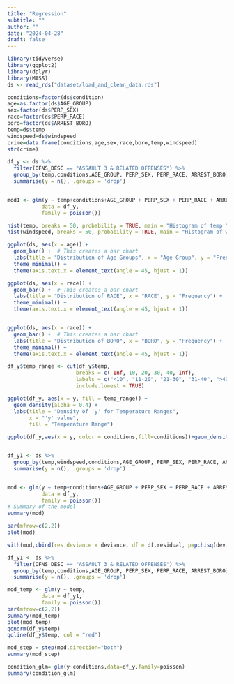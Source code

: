 ```yaml
---
title: "Regression"
subtitle: ""
author: ""
date: "2024-04-28"
draft: false
---
```


```r
library(tidyverse) 
library(ggplot2)
library(dplyr) 
library(MASS)
ds <- read_rds("dataset/load_and_clean_data.rds") 
```

```r
conditions=factor(ds$condition)
age=as.factor(ds$AGE_GROUP)
sex=factor(ds$PERP_SEX)
race=factor(ds$PERP_RACE)
boro=factor(ds$ARREST_BORO)
temp=ds$temp
windspeed=ds$windspeed
crime=data.frame(conditions,age,sex,race,boro,temp,windspeed)
str(crime)
```

```r
df_y <- ds %>%
  filter(OFNS_DESC == "ASSAULT 3 & RELATED OFFENSES") %>%
  group_by(temp,conditions,AGE_GROUP, PERP_SEX, PERP_RACE, ARREST_BORO) %>%
  summarise(y = n(), .groups = 'drop')


mod1 <- glm(y ~ temp+conditions+AGE_GROUP + PERP_SEX + PERP_RACE + ARREST_BORO , 
           data = df_y, 
           family = poisson())


```


```r
hist(temp, breaks = 50, probability = TRUE, main = "Histogram of temp ", xlab = "Volume", col = "lightblue")
hist(windspeed, breaks = 50, probability = TRUE, main = "Histogram of windspeed", xlab = "Volume", col = "lightblue")

ggplot(ds, aes(x = age)) +
  geom_bar() +  # This creates a bar chart
  labs(title = "Distribution of Age Groups", x = "Age Group", y = "Frequency") +
  theme_minimal() +
  theme(axis.text.x = element_text(angle = 45, hjust = 1)) 

ggplot(ds, aes(x = race)) +
  geom_bar() +  # This creates a bar chart
  labs(title = "Distribution of RACE", x = "RACE", y = "Frequency") +
  theme_minimal() +
  theme(axis.text.x = element_text(angle = 45, hjust = 1)) 


ggplot(ds, aes(x = race)) +
  geom_bar() +  # This creates a bar chart
  labs(title = "Distribution of BORO", x = "BORO", y = "Frequency") +
  theme_minimal() +
  theme(axis.text.x = element_text(angle = 45, hjust = 1)) 

df_y$temp_range <- cut(df_y$temp,
                      breaks = c(-Inf, 10, 20, 30, 40, Inf),
                      labels = c("<10", "11-20", "21-30", "31-40", ">40"),
                      include.lowest = TRUE)

ggplot(df_y, aes(x = y, fill = temp_range)) +
  geom_density(alpha = 0.4) +
  labs(title = "Density of 'y' for Temperature Ranges",
       x = "'y' value",
       fill = "Temperature Range")

ggplot(df_y,aes(x = y, color = conditions,fill=conditions))+geom_density(alpha=0.4)



```







```r
df_y1 <- ds %>%
  group_by(temp,windspeed,conditions,AGE_GROUP, PERP_SEX, PERP_RACE, ARREST_BORO) %>%
  summarise(y = n(), .groups = 'drop')


mod <- glm(y ~ temp+conditions+AGE_GROUP + PERP_SEX + PERP_RACE + ARREST_BORO , 
           data = df_y, 
           family = poisson())
# Summary of the model
summary(mod)
```


```r
par(mfrow=c(2,2))
plot(mod)
```

```r
with(mod,cbind(res.deviance = deviance, df = df.residual, p=pchisq(deviance, df.residual,lower.tail=FALSE)))
```





```r

df_y1 <- ds %>%
  filter(OFNS_DESC == "ASSAULT 3 & RELATED OFFENSES") %>%
  group_by(temp,conditions,AGE_GROUP, PERP_SEX, PERP_RACE, ARREST_BORO) %>%
  summarise(y = n(), .groups = 'drop')

mod_temp <- glm(y ~ temp, 
           data = df_y1, 
           family = poisson())
par(mfrow=c(2,2))
summary(mod_temp)
plot(mod_temp)
qqnorm(df_y$temp)
qqline(df_y$temp, col = "red")
```




```r
mod_step = step(mod,direction="both")
summary(mod_step)
```


```r
condition_glm= glm(y~conditions,data=df_y,family=poisson)
summary(condition_glm)
```









